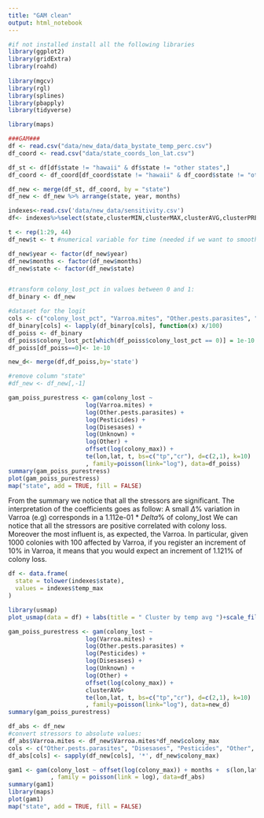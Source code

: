 ```yaml
---
title: "GAM clean"
output: html_notebook
---
```

```r
#if not installed install all the following libraries
library(ggplot2)
library(gridExtra)
library(roahd)
  
library(mgcv)
library(rgl)
library(splines)
library(pbapply)
library(tidyverse)

library(maps)

```

```r
###GAM###
df <- read.csv("data/new_data/data_bystate_temp_perc.csv")
df_coord <- read.csv("data/state_coords_lon_lat.csv")

df_st <- df[df$state != "hawaii" & df$state != "other states",]
df_coord <- df_coord[df_coord$state != "hawaii" & df_coord$state != "other states",]

df_new <- merge(df_st, df_coord, by = "state")
df_new <- df_new %>% arrange(state, year, months)

```

```r
indexes<-read.csv('data/new_data/sensitivity.csv')
df<- indexes%>%select(state,clusterMIN,clusterMAX,clusterAVG,clusterPREC,clusterPDSI)

```

```r
t <- rep(1:29, 44)
df_new$t <- t #numerical variable for time (needed if we want to smooth the time)

df_new$year <- factor(df_new$year)
df_new$months <- factor(df_new$months)
df_new$state <- factor(df_new$state)


#transform colony_lost_pct in values between 0 and 1:
df_binary <- df_new

#dataset for the logit
cols <- c("colony_lost_pct", "Varroa.mites", "Other.pests.parasites", "Disesases", "Pesticides", "Other", "Unknown")
df_binary[cols] <- lapply(df_binary[cols], function(x) x/100)
df_poiss <- df_binary
df_poiss$colony_lost_pct[which(df_poiss$colony_lost_pct == 0)] = 1e-10
df_poiss[df_poiss==0]<- 1e-10
```

```r
new_d<- merge(df,df_poiss,by='state')
```


```r
#remove column "state"
#df_new <- df_new[,-1]

gam_poiss_purestress <- gam(colony_lost ~
                      log(Varroa.mites) +
                      log(Other.pests.parasites) +
                      log(Pesticides) +
                      log(Disesases) +
                      log(Unknown) +
                      log(Other) +
                      offset(log(colony_max)) +
                      te(lon,lat, t, bs=c("tp","cr"), d=c(2,1), k=10)
                      , family=poisson(link="log"), data=df_poiss)
summary(gam_poiss_purestress)
plot(gam_poiss_purestress)
map("state", add = TRUE, fill = FALSE)
```
From the summary we notice that all the stressors are significant.
The interpretation of the coefficients goes as follow:
A small $\Delta$% variation in Varroa (e.g) corresponds in a 1.112e-01 * $Delta$% of colony_lost
We can notice that all the stressors are positive correlated with colony loss.
Moreover the most influent is, as expected, the Varroa. In particular, given 1000 colonies with 100 affected by Varroa, if you register an increment of 10% in Varroa, it means that you would expect an increment of  1.121% of colony loss.
```r
df <- data.frame(
  state = tolower(indexes$state),
  values = indexes$temp_max
)

library(usmap)
plot_usmap(data = df) + labs(title = " Cluster by temp avg ")+scale_fill_stepsn(colors=c("red","green","darkblue"))

```


```r
gam_poiss_purestress <- gam(colony_lost ~
                      log(Varroa.mites) +
                      log(Other.pests.parasites) +
                      log(Pesticides) +
                      log(Disesases) +
                      log(Unknown) +
                      log(Other) +
                      offset(log(colony_max)) +
                      clusterAVG+
                      te(lon,lat, t, bs=c("tp","cr"), d=c(2,1), k=10)
                      , family=poisson(link="log"), data=new_d)
summary(gam_poiss_purestress)

```


```r
df_abs <- df_new
#convert stressors to absolute values:
df_abs$Varroa.mites <- df_new$Varroa.mites*df_new$colony_max
cols <- c("Other.pests.parasites", "Disesases", "Pesticides", "Other", "Unknown")
df_abs[cols] <- sapply(df_new[cols], '*', df_new$colony_max)

gam1 <- gam(colony_lost ~ offset(log(colony_max)) + months +  s(lon,lat)
            , family = poisson(link = log), data=df_abs)
summary(gam1)
library(maps)
plot(gam1)
map("state", add = TRUE, fill = FALSE)

```

